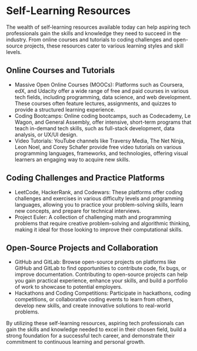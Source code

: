 # Self-Learning Resources

The wealth of self-learning resources available today can help aspiring tech professionals gain the skills and knowledge
they need to succeed in the industry. From online courses and tutorials to coding challenges and open-source projects,
these resources cater to various learning styles and skill levels.

## Online Courses and Tutorials

- Massive Open Online Courses (MOOCs): Platforms such as Coursera, edX, and Udacity offer a wide range of free and paid
  courses in various tech fields, including programming, data science, and web development. These courses often feature
  lectures, assignments, and quizzes to provide a structured learning experience.
- Coding Bootcamps: Online coding bootcamps, such as Codecademy, Le Wagon, and General Assembly, offer intensive,
  short-term programs that teach in-demand tech skills, such as full-stack development, data analysis, or UX/UI design.
- Video Tutorials: YouTube channels like Traversy Media, The Net Ninja, Leon Noel, and Corey Schafer provide free video tutorials on
  various programming languages, frameworks, and technologies, offering visual learners an engaging way to acquire new skills.

## Coding Challenges and Practice Platforms

- LeetCode, HackerRank, and Codewars: These platforms offer coding challenges and exercises in various difficulty levels
  and programming languages, allowing you to practice your problem-solving skills, learn new concepts, and prepare for
  technical interviews.
- Project Euler: A collection of challenging math and programming problems that require creative problem-solving and
  algorithmic thinking, making it ideal for those looking to improve their computational skills.

## Open-Source Projects and Collaboration

- GitHub and GitLab: Browse open-source projects on platforms like GitHub and GitLab to find opportunities to contribute
  code, fix bugs, or improve documentation. Contributing to open-source projects can help you gain practical experience,
  enhance your skills, and build a portfolio of work to showcase to potential employers.
- Hackathons and Coding Competitions: Participate in hackathons, coding competitions, or collaborative coding events to
  learn from others, develop new skills, and create innovative solutions to real-world problems.

By utilizing these self-learning resources, aspiring tech professionals can gain the skills and knowledge needed to excel
in their chosen field, build a strong foundation for a successful tech career, and demonstrate their commitment to
continuous learning and personal growth.
